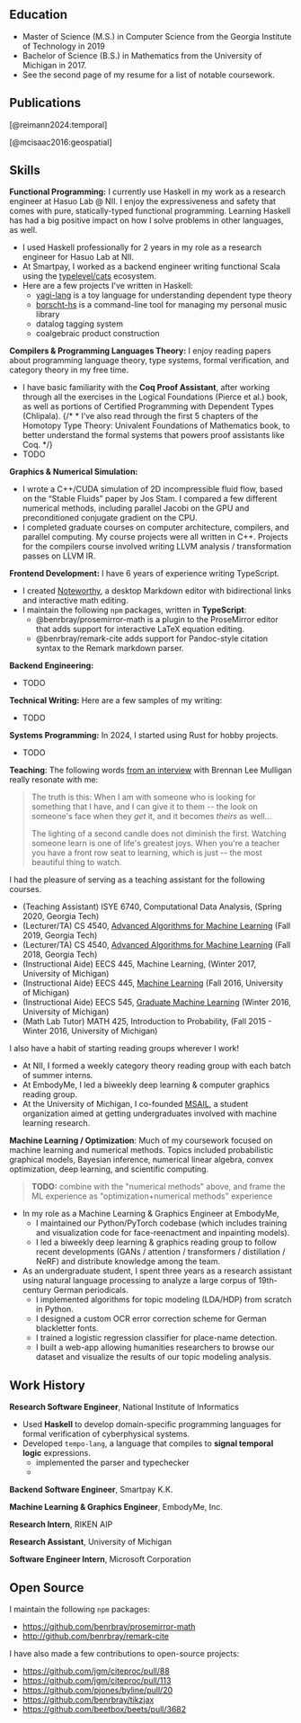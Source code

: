 ## Education

* Master of Science (M.S.) in Computer Science from the Georgia Institute of Technology in 2019
* Bachelor of Science (B.S.) in Mathematics from the University of Michigan in 2017.
* See the second page of my resume for a list of notable coursework.

## Publications

[@reimann2024:temporal]

[@mcisaac2016:geospatial]

## Skills

**Functional Programming:**  I currently use Haskell in my work as a research
engineer at Hasuo Lab @ NII.  I enjoy the expressiveness and safety that
comes with pure, statically-typed functional programming.  Learning Haskell has had a big positive impact on how I solve problems
in other languages, as well.

* I used Haskell professionally for 2 years in my role as a research engineer for Hasuo Lab at NII.
* At Smartpay, I worked as a backend engineer writing functional Scala using the [typelevel/cats](https://typelevel.org/cats/) ecosystem.
* Here are a few projects I've written in Haskell:
  * [yagi-lang]() is a toy language for understanding dependent type theory
  * [borscht-hs]() is a command-line tool for managing my personal music library
  * datalog tagging system
  * coalgebraic product construction

**Compilers & Programming Languages Theory:** I enjoy reading papers about programming language theory, type systems, formal verification, and category theory in my free time.

* I have basic familiarity with the **Coq Proof Assistant**, after working through all the exercises in the Logical
Foundations (Pierce et al.) book, as well as portions of Certified Programming
with Dependent Types (Chlipala).
{/* * I’ve also read through the first 5 chapters of the Homotopy Type Theory:  Univalent Foundations of Mathematics book, to better understand the formal systems that powers proof assistants like Coq. */}
* TODO

**Graphics & Numerical Simulation:**

* I wrote a C++/CUDA simulation of 2D incompressible fluid flow, based on the “Stable Fluids” paper by Jos Stam.  I compared a few different numerical methods, including parallel Jacobi on the GPU and preconditioned conjugate gradient on the CPU.
* I completed graduate courses on computer architecture, compilers, and parallel computing.  My course projects were all written in C++.  Projects for the compilers course involved writing LLVM analysis / transformation passes on LLVM IR.

**Frontend Development:** I have 6 years of experience writing TypeScript.

* I created [Noteworthy](https://github.com/benrbray/noteworthy), a desktop Markdown editor with bidirectional links and interactive math editing.
* I maintain the following `npm` packages, written in **TypeScript**:
  * @benrbray/prosemirror-math is a plugin to the ProseMirror editor that adds support for interactive LaTeX equation editing.
  * @benrbray/remark-cite adds support for Pandoc-style citation syntax to the Remark markdown parser.

**Backend Engineering:**

* TODO


**Technical Writing:** Here are a few samples of my writing:

* TODO

**Systems Programming:** In 2024, I started using Rust for hobby projects.

* TODO

**Teaching**:  The following words [from an interview](https://youtu.be/F572OcpTcKY?t=582) with Brennan Lee Mulligan really resonate with me:

> The truth is this:  When I am with someone who is looking for something that I have,
> and I can give it to them -- the look on someone's face when they *get* it, and it becomes
> *theirs* as well...  
>
> The lighting of a second candle does not diminish the first.  Watching someone
> learn is one of life's greatest joys.  When you're a teacher you have a front
> row seat to learning, which is just -- the most beautiful thing to watch.

I had the pleasure of serving as a teaching assistant for the following courses. 

* (Teaching Assistant) ISYE 6740, Computational Data Analysis, (Spring 2020, Georgia Tech)
* (Lecturer/TA) CS 4540, [Advanced Algorithms for Machine Learning](https://cs4540-f19.github.io/) (Fall 2019, Georgia Tech)
* (Lecturer/TA) CS 4540, [Advanced Algorithms for Machine Learning](https://cs4540-f18.github.io/) (Fall 2018, Georgia Tech)
* (Instructional Aide) EECS 445, Machine Learning, (Winter 2017, University of Michigan)
* (Instructional Aide) EECS 445, [Machine Learning](https://eecs445-f16.github.io/) (Fall 2016, University of Michigan)
* (Instructional Aide) EECS 545, [Graduate Machine Learning](https://github.com/thejakeyboy/umich-eecs545-lectures) (Winter 2016, University of Michigan)
* (Math Lab Tutor) MATH 425, Introduction to Probability, (Fall 2015 - Winter 2016, University of Michigan)

I also have a habit of starting reading groups wherever I work!

* At NII, I formed a weekly category theory reading group with each batch of summer interns.
* At EmbodyMe, I led a biweekly deep learning & computer graphics reading group.
* At the University of Michigan, I co-founded [MSAIL](https://msail.github.io/), a student organization aimed at getting undergraduates involved with machine learning research.

**Machine Learning / Optimization**:  Much of my coursework focused on machine learning and numerical methods.  Topics included probabilistic graphical models, Bayesian inference, numerical linear algebra, convex optimization, deep learning, and scientific computing.

> **TODO:** combine with the "numerical methods" above, and frame the ML experience as "optimization+numerical methods" experience

* In my role as a Machine Learning & Graphics Engineer at EmbodyMe, 
  - I maintained our Python/PyTorch codebase (which includes training and visualization code for face-reenactment and inpainting models).
  - I led a biweekly deep learning & graphics reading group to follow recent developments (GANs / attention / transformers / distillation / NeRF) and distribute knowledge among the team.
* As an undergraduate student, I spent three years as a research assistant using natural language processing to analyze a large corpus of 19th-century German periodicals.
  -  I implemented algorithms for topic modeling (LDA/HDP) from scratch in Python.
  - I designed a custom OCR error correction scheme for German blackletter fonts.
  - I trained a logistic regression classifier for place-name detection.
  - I built a web-app allowing humanities researchers to browse our dataset and visualize the results of our topic modeling analysis.

## Work History

**Research Software Engineer**, National Institute of Informatics

* Used **Haskell** to develop domain-specific programming languages for formal verification of cyberphysical systems.
* Developed `tempo-lang`, a language that compiles to **signal temporal logic** expressions.
  * implemented the parser and typechecker
  * 

**Backend Software Engineer**, Smartpay K.K.

**Machine Learning & Graphics Engineer**, EmbodyMe, Inc.

**Research Intern**, RIKEN AIP

**Research Assistant**, University of Michigan

**Software Engineer Intern**, Microsoft Corporation

## Open Source

I maintain the following `npm` packages:

* https://github.com/benrbray/prosemirror-math
* http://github.com/benrbray/remark-cite

I have also made a few contributions to open-source projects:

* https://github.com/jgm/citeproc/pull/88
* https://github.com/jgm/citeproc/pull/113
* https://github.com/pjones/byline/pull/20
* https://github.com/benrbray/tikzjax
* https://github.com/beetbox/beets/pull/3682